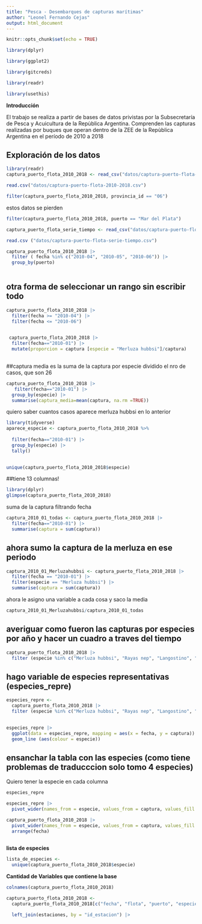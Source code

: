 ```yaml
---
title: "Pesca - Desembarques de capturas marítimas"
author: "Leonel Fernando Cejas"
output: html_document
---
```



```r
knitr::opts_chunk$set(echo = TRUE)

```


```r
library(dplyr)
```


```r
library(ggplot2)
```


```r
library(gitcreds)
```

```r
library(readr)
```


```r
library(usethis)
```






**Introducción**


El trabajo se realiza a partir de bases de datos privistas por la Subsecretaría
de Pesca y Acuicultura de la Repùblica Argentina. Comprenden las capturas 
realizadas por buques que operan dentro de la ZEE de la Repùblica Argentina en 
el período de 2010 a 2018



## Exploración de los datos

```r
library(readr)
captura_puerto_flota_2010_2018 <- read_csv("datos/captura-puerto-flota-2010-2018.csv")

```



```r
read.csv("datos/captura-puerto-flota-2010-2018.csv")
```


```r
filter(captura_puerto_flota_2010_2018, provincia_id == "06")

```
estos datos se pierden

```r
filter(captura_puerto_flota_2010_2018, puerto == "Mar del Plata")

```

```r
captura_puerto_flota_serie_tiempo <- read_csv("datos/captura-puerto-flota-serie-tiempo.csv")
```

```r
read.csv ("datos/captura-puerto-flota-serie-tiempo.csv")
```





```r
captura_puerto_flota_2010_2018 |> 
  filter ( fecha %in% c("2010-04", "2010-05", "2010-06")) |> 
  group_by(puerto) 
  

```
## otra forma de seleccionar un rango sin escribir todo

```r
captura_puerto_flota_2010_2018 |>
  filter(fecha >= "2010-04") |>
  filter(fecha <= "2010-06")
  
```











```r
 captura_puerto_flota_2010_2018 |>
  filter(fecha=="2010-01") |>
  mutate(proporcion = captura [especie = "Merluza hubbsi"]/captura)
  

```

##captura media es la suma de la captura por especie dividido el nro de casos, que son 26



```r
captura_puerto_flota_2010_2018 |> 
   filter(fecha=="2010-01") |>
  group_by(especie) |> 
  summarise(captura_media=mean(captura, na.rm =TRUE))
```

quiero saber cuantos casos aparece merluza hubbsi en lo anterior

```r

library(tidyverse)
aparece_especie <- captura_puerto_flota_2010_2018 %>%
  
  filter(fecha=="2010-01") |>
  group_by(especie) |>
  tally()
  
```

```r
unique(captura_puerto_flota_2010_2018$especie)
```
##tiene 13 columnas!

```r
library(dplyr)
glimpse(captura_puerto_flota_2010_2018)
```

suma de la captura filtrando fecha


```r
captura_2010_01_todas <- captura_puerto_flota_2010_2018 |> 
  filter(fecha=="2010-01") |>
  summarise(captura = sum(captura))

```


## ahora sumo la captura de la merluza en ese periodo


```r
captura_2010_01_Merluzahubbsi <- captura_puerto_flota_2010_2018 |> 
  filter(fecha == "2010-01") |> 
  filter(especie == "Merluza hubbsi") |> 
  summarise(captura = sum(captura))

```

ahora le asigno una variable a cada cosa y saco la media

```r
captura_2010_01_Merluzahubbsi/captura_2010_01_todas

```
## averiguar como fueron las capturas por especies por año y hacer un cuadro a traves del tiempo




```r
captura_puerto_flota_2010_2018 |> 
  filter (especie %in% c("Merluza hubbsi", "Rayas nep", "Langostino", "Calamar Illex"))
```


## hago variable de  especies representativas (especies_repre)

```r

especies_repre <-
  captura_puerto_flota_2010_2018 |> 
  filter (especie %in% c("Merluza hubbsi", "Rayas nep", "Langostino", "Calamar Illex")) 
  

```





```r
especies_repre |> 
  ggplot(data = especies_repre, mapping = aes(x = fecha, y = captura)) + 
  geom_line (aes(colour = especie))
```





## ensanchar la tabla con las especies (como tiene problemas de traducccion solo tomo 4 especies)
Quiero tener la especie en cada columna

```r
especies_repre


```

```r
especies_repre |> 
  pivot_wider(names_from = especie, values_from = captura, values_fill = 0)
```


```r
captura_puerto_flota_2010_2018 |>
  pivot_wider(names_from = especie, values_from = captura, values_fill = 0) |> 
  arrange(fecha)
 


```

**lista de especies**


```r

lista_de_especies <-
  unique(captura_puerto_flota_2010_2018$especie)
```

**Cantidad de Variables que contiene la base** 

```r
colnames(captura_puerto_flota_2010_2018)
```

```r
captura_puerto_flota_2010_2018 <-
  captura_puerto_flota_2010_2018[c("fecha", "flota", "puerto", "especie", "captura")]

```









```r

  left_join(estaciones, by = "id_estacion") |>
```
















